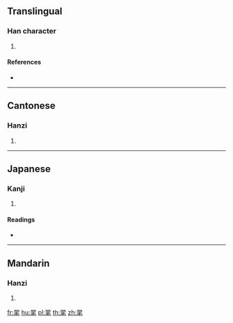 ==Translingual==

===Han character===
{{Han char|rn=82|rad=毛|as=06|sn=10|four=17714|canj=SMHQU|ids=⿱羽毛}}

# {{defn|Han|sort=毛06}}

====References====
* {{Han ref|kx=0592.360|dkj=16813|dj=0985.050|hdz=31997.170|uh=6BE3|ud=27619|bh=D241|bd=53825}}

----

==Cantonese==

===Hanzi===
{{yue-hanzi|jyut=[[muk6]]|y=muk6}}

# {{defn|lang=yue|sort=毛06}}

----

==Japanese==

===Kanji===
{{ja-kanji|grade=|rs=毛06}}

# {{defn|lang=ja|sort=毛06}}

====Readings====
* {{ja-readings|on=[[ぼく]] (boku), [[もく]] (moku), [[ばく]] (baku), [[まく]] (maku)|kun=[[よい]] (yoi)}}

----

==Mandarin==

===Hanzi===
{{cmn-hanzi|pin=[[mù]] ([[mu4]])|wg=mu<sup>4</sup>}}

# {{defn|lang=cmn|sort=毛06}}

[[fr:毣]]
[[hu:毣]]
[[pl:毣]]
[[th:毣]]
[[zh:毣]]